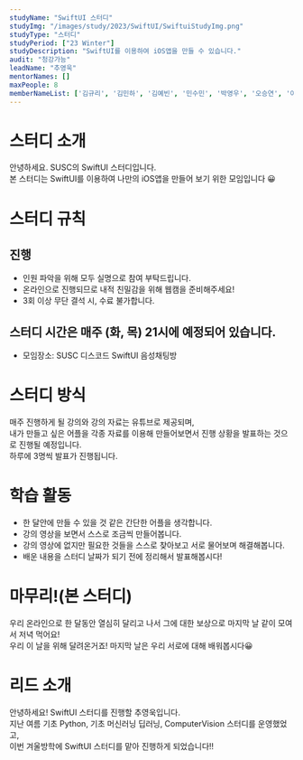 ```yaml
---
studyName: "SwiftUI 스터디"
studyImg: "/images/study/2023/SwiftUI/SwiftuiStudyImg.png"
studyType: "스터디"
studyPeriod: ["23 Winter"]
studyDescription: "SwiftUI를 이용하여 iOS앱을 만들 수 있습니다."
audit: "청강가능"
leadName: "추영욱"
mentorNames: []
maxPeople: 8
memberNameList: ['김규리', '김민하', '김예빈', '민수민', '박영우', '오승연', '이다은', '이보민', '정종원', '최담록', '추경연', '홍여준']
---
```


# 스터디 소개

안녕하세요. SUSC의 SwiftUI 스터디입니다.  
본 스터디는 SwiftUI를 이용하여 나만의 iOS앱을 만들어 보기 위한 모임입니다 😀

# 스터디 규칙
## 진행
- 인원 파악을 위해 모두 실명으로 참여 부탁드립니다.
- 온라인으로 진행되므로 내적 친밀감을 위해 웹캠을 준비해주세요!
- 3회 이상 무단 결석 시, 수료 불가합니다.

## 스터디 시간은 매주 (화, 목) 21시에 예정되어 있습니다.
- 모임장소: SUSC 디스코드 SwiftUI 음성채팅방

# 스터디 방식
매주 진행하게 될 강의와 강의 자료는 유튜브로 제공되며,   
내가 만들고 싶은 어플을 각종 자료를 이용해 만들어보면서 진행 상황을 발표하는 것으로 진행될 예정입니다.  
하루에 3명씩 발표가 진행됩니다.  

# 학습 활동
- 한 달안에 만들 수 있을 것 같은 간단한 어플을 생각합니다.
- 강의 영상을 보면서 스스로 조금씩 만들어봅니다.
- 강의 영상에 없지만 필요한 것들을 스스로 찾아보고 서로 물어보며 해결해봅니다.
- 배운 내용을 스터디 날짜가 되기 전에 정리해서 발표해봅시다!

# 마무리!(본 스터디)
우리 온라인으로 한 달동안 열심히 달리고 나서 그에 대한 보상으로 마지막 날 같이 모여서 저녁 먹어요!  
우리 이 날을 위해 달려온거죠! 마지막 날은 우리 서로에 대해 배워봅시다😀

# 리드 소개
안녕하세요! SwiftUI 스터디를 진행할 추영욱입니다.  
지난 여름 기초 Python, 기초 머신러닝 딥러닝, ComputerVision 스터디를 운영했었고,  
이번 겨울방학에 SwiftUI 스터디를 맡아 진행하게 되었습니다!!  

